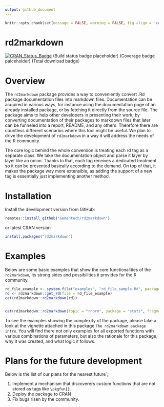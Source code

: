 ```yaml
---
output: github_document
---
```


```r
knitr::opts_chunk$set(message = FALSE, warning = FALSE, fig.align = 'center', fig.path = "man/figures/")
```

# rd2markdown

[![CRAN_Status_Badge](http://www.r-pkg.org/badges/version/rd2markdown)](https://cran.r-project.org/package=rd2markdown)
(Build status badge placeholder)
(Coverage badge palceholder)
(Total download badge)

# Overview

The `rd2markdown` package provides a way to conveniently convert .Rd package documentation files into markdown files. Documentation can be acquired in various ways, for instance using the documentation page of an already installed package, or by fetching it directly from the source file. The package aims to help other developers in presenting their work, by converting documentation of their packages to markdown files that later can be funneled into a report, README, and any others. Therefore there are countless different scenarios where this tool might be useful. We plan to drive the development of `rd2markdown` in a way it will address the needs of the R community.

The core logic behind the whole conversion is treating each rd tag as a separate class. We take the documentation object and parse it layer by layer like an onion. Thanks to that, each tag receives a dedicated treatment so it can be presented basically according to the demand. On top of that, it makes the package way more extensible, as adding the support of a new tag is essentially just implementing another method. 

# Installation

Install the development version from GitHub:
```r
remotes::install_github("Genentech/rd2markdown")
```
or latest CRAN version

```r
install.packages("rd2markdown")
```

# Examples

Below are some basic examples that show the core functionalities of the `rd2markdown`, its strong sides and possibilities it provides for the R community.

```r
rd_file_example <- system.file("examples", "rd_file_sample.Rd", package = "rd2markdown")
rd <- rd2markdown::get_rd(file = rd_file_example)
cat(rd2markdown::rd2markdown(rd))


cat(rd2markdown::rd2markdown(topic = "rnorm", package = "stats", fragments = c("description", "usage")))
```


To see the examples showing the complexity of the package, please take a look at the vignette attached in this package `The rd2markdown package intro`. You will find there not only examples for all exported functions with various combinations of parameters, but also the rationale for this package, why it was created, and what logic it follows.

# Plans for the future development

Below is the list of our plans for the nearest future`;

1. Implement a mechanism that discoverers custom functions that are not stored as tags like `\pkgfun{}`.
2. Deploy the package to CRAN
3. Fix bugs risen by the community. 